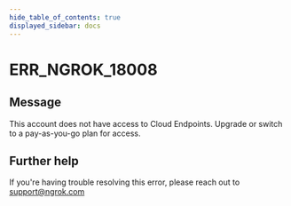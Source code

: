 ```yaml
---
hide_table_of_contents: true
displayed_sidebar: docs
---
```



# ERR_NGROK_18008

## Message

This account does not have access to Cloud Endpoints. Upgrade or switch to a pay-as-you-go plan for access.

<ErrorDetails error="err_ngrok_18008" />

## Further help

If you're having trouble resolving this error, please reach out to [support@ngrok.com](mailto:support@ngrok.com?subject=Help%20with%20ERR_NGROK_18008)
